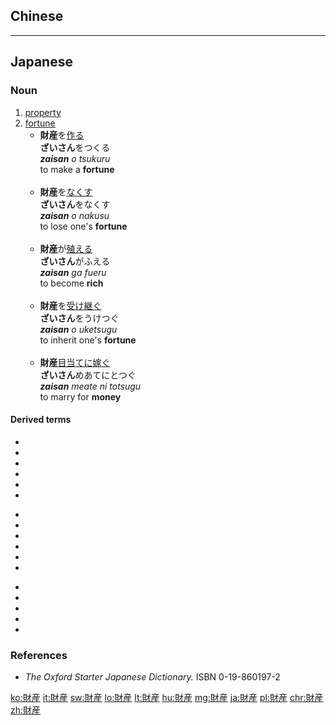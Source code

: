 {{also|財產|财产}}
==Chinese==
{{zh-see|財產|v}}

----

==Japanese==
{{ja-kanjitab|ざい|さん|yomi=on}}

===Noun===
{{ja-noun|ざいさん}}

# [[property]]
# [[fortune]]
#* '''財産'''を[[作る]]<Br>'''ざいさん'''をつくる<br>'' '''zaisan''' o tsukuru''<br>to make a '''fortune'''<Br><br>
#* '''財産'''を[[なくす]]<br>'''ざいさん'''をなくす<br>'' '''zaisan''' o nakusu''<Br>to lose one's '''fortune'''<br><Br>
#* '''財産'''が[[殖える]]<br>'''ざいさん'''がふえる<br>'' '''zaisan''' ga fueru''<br>to become '''rich'''<br><br>
#* '''財産'''を[[受け継ぐ]]<br>'''ざいさん'''をうけつぐ<br>'' '''zaisan''' o uketsugu''<br>to inherit one's '''fortune'''<br><br>
#* '''財産'''[[目当て]]に[[嫁ぐ]]<br>'''ざいさん'''めあてにとつぐ<br>'' '''zaisan''' meate ni totsugu''<br>to marry for '''money'''

====Derived terms====
{{der-top3}}
* {{l|ja|一財産}}
* {{l|ja|公有財産}}
* {{l|ja|共有財産}}
* {{l|ja|国有財産}}
* {{l|ja|市有財産}}
* {{l|ja|有形財産}}
{{der-mid3}}
* {{l|ja|無体財産}}
* {{l|ja|無形財産}}
* {{l|ja|相続財産}}
* {{l|ja|知的財産}}
* {{l|ja|私有財産}}
* {{l|ja|財産分与}}
{{der-mid3}}
* {{l|ja|財産家}}
* {{l|ja|財産権}}
* {{l|ja|財産目録}}
* {{l|ja|財産相続}}
* {{l|ja|財産税}}
{{der-bottom}}

===References===
* ''The Oxford Starter Japanese Dictionary.'' ISBN 0-19-860197-2

[[ko:財産]]
[[it:財産]]
[[sw:財産]]
[[lo:財産]]
[[lt:財産]]
[[hu:財産]]
[[mg:財産]]
[[ja:財産]]
[[pl:財産]]
[[chr:財産]]
[[zh:財産]]